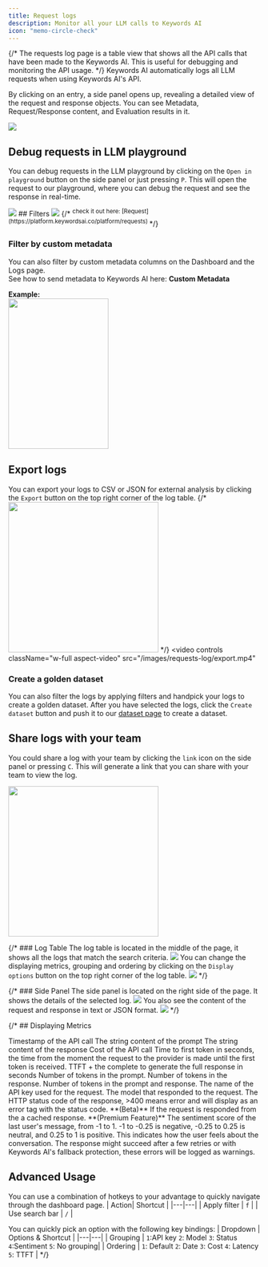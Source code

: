```yaml
---
title: Request logs
description: Monitor all your LLM calls to Keywords AI
icon: "memo-circle-check"
---
```


{/* The requests log page is a table view that shows all the API calls that have been made to the Keywords AI. This is useful for debugging and monitoring the API usage. */}
Keywords AI automatically logs all LLM requests when using Keywords AI's API.

By clicking on an entry, a side panel opens up, revealing a detailed view of the request and response objects. You can see Metadata, Request/Response content, and Evaluation results in it.

<img src="/images/requests-log/logging.jpg"/>

## Debug requests in LLM playground
You can debug requests in the LLM playground by clicking on the `Open in playground` button on the side panel or just pressing `P`. This will open the request to our playground, where you can debug the request and see the response in real-time.

<img src="/images/requests-log/open-in-playground.png"/>
## Filters
<Frame caption="Check it out on our Logs page">
<img src="/images/requests-log/Filters.png" />
</Frame>
{/* <sup>check it out here: [Request](https://platform.keywordsai.co/platform/requests) </sup> */}


### Filter by custom metadata
You can also filter by custom metadata columns on the Dashboard and the Logs page. <br/> See how to send metadata to Keywords AI here: **Custom Metadata** 

**Example:** <br/><img height="300" width="200" src="/images/requests-log/custom-metadata.png" />

## Export logs
You can export your logs to CSV or JSON for external analysis by clicking the `Export` button on the top right corner of the log table.
{/* <img height="300" width="300" src="/images/requests-log/data-export.png" /> */}
<video
  controls
  className="w-full aspect-video"
  src="/images/requests-log/export.mp4"
></video>
### Create a golden dataset
You can also filter the logs by applying filters and handpick your logs to create a golden dataset. After you have selected the logs, click the `Create dataset` button and push it to our [dataset page](https://platform.keywordsai.co/platform/datasets) to create a dataset.

## Share logs with your team
You could share a log with your team by clicking the `link` icon on the side panel or pressing `C`. This will generate a link that you can share with your team to view the log.

<img height="300" width="300" src="/images/requests-log/share.jpg" />


{/* ### Log Table
The log table is located in the middle of the page, it shows all the logs that match the search criteria.
<img src="/images/requests-log/logs.png" />
You can change the displaying metrics, grouping and ordering by clicking on the `Display options` button on the top right corner of the log table.
<img src="/images/requests-log/display-options.gif" /> */}

{/* ### Side Panel
The side panel is located on the right side of the page. It shows the details of the selected log.
<img src="/images/requests-log/side-panel.png" />
You also see the content of the request and response in text or JSON format.
<img src="/images/requests-log/log-content.gif" /> */}

{/* ## Displaying Metrics

<ResponseField name="Time" type="datetime">
Timestamp of the API call
</ResponseField>

<ResponseField name="Prompt" type="string">
The string content of the prompt
</ResponseField>

<ResponseField name="Response" type="string">
The string content of the response
</ResponseField>

<ResponseField name="Cost" type="float">
Cost of the API call
</ResponseField>

<ResponseField name="TTFT" type="float">
Time to first token in seconds, the time from the moment the request to the provider is made until the first token is received.
</ResponseField>

<ResponseField name="Latency" type="float">
TTFT + the complete to generate the full response in seconds
</ResponseField>

<ResponseField name="Prompt tokens" type="integer">
Number of tokens in the prompt.
</ResponseField>

<ResponseField name="Output tokens" type="integer">
Number of tokens in the response.
</ResponseField>

<ResponseField name="All tokens" type="integer">
Number of tokens in the prompt and response.
</ResponseField>

<ResponseField name="API key" type="string">
The name of the API key used for the request.
</ResponseField>

<ResponseField name="model" type="string">
The model that responded to the request.
</ResponseField>

<ResponseField name="Status" type="number">
The HTTP status code of the response, >400 means error and will display as an error tag with the status code.
</ResponseField>

<ResponseField name="Cached" type="boolean">
**(Beta)** If the request is responded from the a cached response.
</ResponseField>

<ResponseField name="Sentiment" type="text">
**(Premium Feature)** The sentiment score of the last user's message, from -1 to 1. -1 to -0.25 is negative, -0.25 to 0.25 is neutral, and 0.25 to 1 is positive. This indicates how the user feels about the conversation.
</ResponseField>

<ResponseField name="Warnings" type="string">
The response might succeed after a few retries or with Keywords AI's fallback protection, these errors will be logged as warnings.
</ResponseField>

## Advanced Usage
You can use a combination of hotkeys to your advantage to quickly navigate through the dashboard page.
| Action| Shortcut |
|---|---|
| Apply filter | `f` |
| Use search bar | `/` |

You can quickly pick an option with the following key bindings:
| Dropdown | Options & Shortcut |
|---|---|
| Grouping | `1`:API key `2`: Model `3`: Status `4`:Sentiment `5`: No grouping|
| Ordering | `1`: Default `2`: Date `3`: Cost `4`: Latency `5`: TTFT | */}